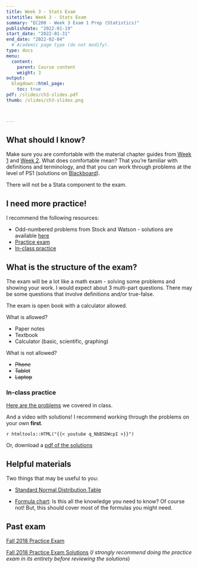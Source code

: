 ```yaml
---
title: Week 3 - Stats Exam
sitetitle: Week 3 - Stats Exam
summary: "EC200 - Week 3 Exam 1 Prep (Statistics)"
publishdate: "2022-01-19"
start_date: "2022-01-31"
end_date: "2022-02-04"
  # Academic page type (do not modify).
type: docs
menu:
  content:
    parent: Course content
    weight: 3
output:
  blogdown::html_page:
    toc: true
pdf: /slides/ch3-slides.pdf
thumb: /slides/ch3-slides.png



---
```


## What should I know? 

Make sure you are comfortable with the material chapter guides from [Week 1](../01-content) and  [Week 2](../02-content). What does comfortable mean? That you're familiar with definitions and terminology, and that you can work through problems at the level of PS1 (solutions on [Blackboard](http://bb.uvm.edu)).

There will not be a Stata component to the exam. 

## I need more practice!

I recommend the following resources: 

 - Odd-numbered problems from Stock and Watson - solutions are available [here](../../bonus/general-resources)
 - [Practice exam](#practice-exam)
 - [In-class practice](#inclass-practice)

## What is the structure of the exam? 

The exam will be a lot like a math exam - solving some problems and showing your work. I would expect about 3 multi-part questions. There may be some questions that involve definitions and/or true-false.


The exam is open book with a calculator allowed. 

What is allowed?

  - Paper notes
  - Textbook
  - Calculator (basic, scientific, graphing)
  
What is not allowed?

  - ~~Phone~~ 
  - ~~Tablet~~
  - ~~Laptop~~



<!---### How do I submit? 
Work through on paper, then scan a copy and upload it onto Blackboard. Please use something like [Adobe Scan](https://acrobat.adobe.com/us/en/mobile/scanner-app.html) so that you can submit **just one file in pdf form**. In the past, I've found that uploading photos yields huge files that are difficult to grade.

#### Details: 

What should you make sure you include? 

 - Just one file per person 
 - PDF version - review in advance to make sure the text is readable
 - Make sure your answers are numbered, but you don't need to write out the questions
 - Please make sure pages are in order
 - **YOU MUST SHOW YOUR WORK** for full credit. 
--->

### In-class practice 

[Here are the problems](../practice/EC200-03-01practice.pdf) we covered in class.


And a video with solutions! I recommend working through the problems on your own **first**. 

`r htmltools::HTML("{{< youtube q_NbBSDWcpI >}}")`

Or, download a [pdf of the solutions](../practice/EC200-03-01practice_solutions.pdf)

<!---
### Practice exam! (For logisitics)

Just to make sure we're feeling good about logistics, I'll post a "practice exam" on Blackboard that will go live at **3:30pm on Friday, September 18** (after our optional meet up) with one question. You can download it, work through the problem, scan it and upload your exam.  It will be available until **11:59 pm Sunday.**

I'll review your submission and make sure there aren't any problems with viewing your work.  

Completion of the practice exam will be worth 2 points toward the exam (regardless of the accuracy of your answer).

 

## Practice 

On Friday, I'll release an optional "practice" lock-down exam. It will have one practice questions, so we can all experience the glory of online testing. If you complete the pratice lock-down exam, you will earn 2 points toward the exam.
--> 

## Helpful materials {#helpful-materials}

Two things that may be useful to you: 

- [Standard Normal Distribution Table](../AppendixTable1_rev.pdf)

- [Formula chart](../Formula-sheet_f20.pdf): Is this all the knowledge you need to know? Of course not! But, this should cover most of the formulas you might need. 

## Past exam  {#practice-exam .unnumbered}


[Fall 2018 Practice Exam](../PracticeExams/StatsQuiz_Spring2018_print.pdf)

[Fall 2018 Practice Exam Solutions](../PracticeExams/StatsQuiz_Spring2018_sol.pdf) (*I strongly recommend doing the practice exam in its entirety before reviewing the solutions*)
